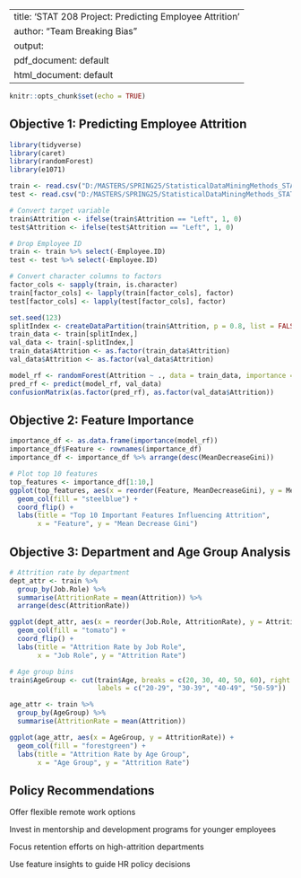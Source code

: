 
---
title: 'STAT 208 Project: Predicting Employee Attrition'
author: "Team Breaking Bias"
output:
  pdf_document: default
  html_document: default
---

```{r setup, include=FALSE}
knitr::opts_chunk$set(echo = TRUE)
```

## Objective 1: Predicting Employee Attrition

```{r load-packages}
library(tidyverse)
library(caret)
library(randomForest)
library(e1071)
```

```{r load-data}
train <- read.csv("D:/MASTERS/SPRING25/StatisticalDataMiningMethods_STAT208/Project/archive (1)/train.csv")
test <- read.csv("D:/MASTERS/SPRING25/StatisticalDataMiningMethods_STAT208/Project/archive (1)/test.csv")

# Convert target variable
train$Attrition <- ifelse(train$Attrition == "Left", 1, 0)
test$Attrition <- ifelse(test$Attrition == "Left", 1, 0)

# Drop Employee ID
train <- train %>% select(-Employee.ID)
test <- test %>% select(-Employee.ID)
```

```{r encode-factors}
# Convert character columns to factors
factor_cols <- sapply(train, is.character)
train[factor_cols] <- lapply(train[factor_cols], factor)
test[factor_cols] <- lapply(test[factor_cols], factor)
```

```{r train-model}
set.seed(123)
splitIndex <- createDataPartition(train$Attrition, p = 0.8, list = FALSE)
train_data <- train[splitIndex,]
val_data <- train[-splitIndex,]
train_data$Attrition <- as.factor(train_data$Attrition)
val_data$Attrition <- as.factor(val_data$Attrition)

model_rf <- randomForest(Attrition ~ ., data = train_data, importance = TRUE)
pred_rf <- predict(model_rf, val_data)
confusionMatrix(as.factor(pred_rf), as.factor(val_data$Attrition))
```

## Objective 2: Feature Importance

```{r feature-importance}
importance_df <- as.data.frame(importance(model_rf))
importance_df$Feature <- rownames(importance_df)
importance_df <- importance_df %>% arrange(desc(MeanDecreaseGini))

# Plot top 10 features
top_features <- importance_df[1:10,]
ggplot(top_features, aes(x = reorder(Feature, MeanDecreaseGini), y = MeanDecreaseGini)) +
  geom_col(fill = "steelblue") +
  coord_flip() +
  labs(title = "Top 10 Important Features Influencing Attrition",
       x = "Feature", y = "Mean Decrease Gini")
```

## Objective 3: Department and Age Group Analysis

```{r department-analysis}
# Attrition rate by department
dept_attr <- train %>%
  group_by(Job.Role) %>%
  summarise(AttritionRate = mean(Attrition)) %>%
  arrange(desc(AttritionRate))

ggplot(dept_attr, aes(x = reorder(Job.Role, AttritionRate), y = AttritionRate)) +
  geom_col(fill = "tomato") +
  coord_flip() +
  labs(title = "Attrition Rate by Job Role",
       x = "Job Role", y = "Attrition Rate")
```

```{r age-group-analysis}
# Age group bins
train$AgeGroup <- cut(train$Age, breaks = c(20, 30, 40, 50, 60), right = FALSE,
                      labels = c("20-29", "30-39", "40-49", "50-59"))

age_attr <- train %>%
  group_by(AgeGroup) %>%
  summarise(AttritionRate = mean(Attrition))

ggplot(age_attr, aes(x = AgeGroup, y = AttritionRate)) +
  geom_col(fill = "forestgreen") +
  labs(title = "Attrition Rate by Age Group",
       x = "Age Group", y = "Attrition Rate")
```

## Policy Recommendations
Offer flexible remote work options

Invest in mentorship and development programs for younger employees

Focus retention efforts on high-attrition departments

Use feature insights to guide HR policy decisions
